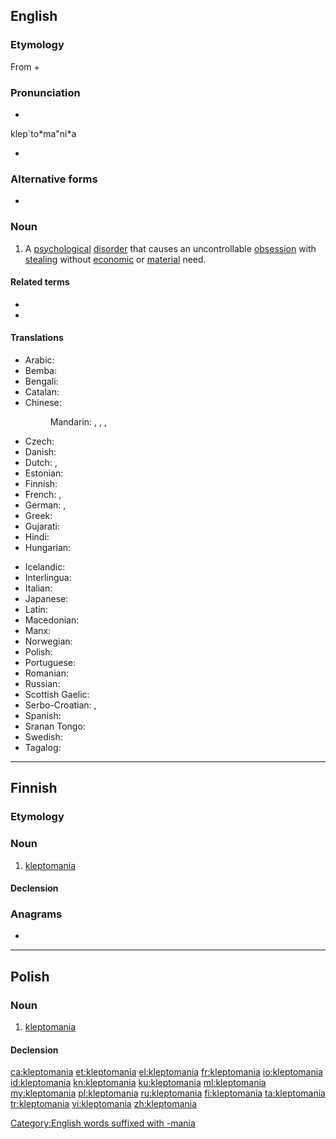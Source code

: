 {{also|kleptománia}}
==English==
{{wikipedia}}

===Etymology===
{{PIE root|en|klep|men|id2=think}}
From {{etyl|grc|en}} {{m|grc|κλέπτω||I steal}} + {{m|en|-mania}}

===Pronunciation===
* {{IPA|/ˌklɛptəˈmeɪniə/|/-ˈmeɪnjə/|lang=en}}
klep`to*ma"ni*a
* {{rhymes|eɪniə|lang=en}}

===Alternative forms===
* {{l|en|cleptomania}}

===Noun===
{{en-noun|~}}

# {{label|en|psychology}} A [[psychological]] [[disorder]] that causes an uncontrollable [[obsession]] with [[steal]]ing without [[economic]] or [[material]] need.

====Related terms====
* {{l|en|kleptomaniac}}
* {{l|en|kleptomaniacal}}

====Translations====
{{trans-top|disorder that causes an uncontrollable obsessions with stealing}}
* Arabic: {{t|ar|مرض السرقَة}}
* Bemba: {{t|bem|ulu-nwe}}
* Bengali: {{t|bn|চৌর্যোন্মাদ|tr=cauryōnmād|sc=Beng}}
* Catalan: {{t+|ca|cleptomania|f}}
* Chinese:
*: Mandarin: {{t|cmn|盜竊狂症|sc=Hani}}, {{t|cmn|盗窃狂症|tr=dàoqièkuángzhèng|sc=Hani}}, {{t|cmn|盜竊癖|sc=Hani}}, {{t|cmn|盗窃癖|tr=dàoqièpǐ|sc=Hani}}
* Czech: {{t|cs|kleptomanie|f}}
* Danish: {{t|da|kleptomani}}
* Dutch: {{t+|nl|kleptomanie|f}}, {{t|nl|steelzucht|f}}
* Estonian: {{t+|et|kleptomaania}}
* Finnish: {{t+|fi|kleptomania}}
* French: {{t+|fr|cleptomanie}}, {{t+|fr|kleptomanie|f}}
* German: {{t+|de|Kleptomanie|f}}, {{t|de|Stehlsucht|f}}
* Greek: {{t+|el|κλεπτομανία}}
* Gujarati: {{t|gu|ચૌર્યોન્માદ|sc=Gujr}}
* Hindi: {{t|hi|चौर्योन्माद|tr=cauryōnmād|sc=Deva}}
* Hungarian: {{t+|hu|kleptománia}}
{{trans-mid}}
* Icelandic: {{t|is|stelsýki|f}}
* Interlingua: {{t|ia|kleptomania}}
* Italian: {{t+|it|cleptomania}}
* Japanese: {{t|ja|盗癖|tr=とうへき, tōheki|sc=Jpan}}
* Latin: {{t|la|cleptomania}}
* Macedonian: {{t|mk|клептоманија|sc=Cyrl}}
* Manx: {{t|gv|geidvian}}
* Norwegian: {{t|no|kleptomani}}
* Polish: {{t+|pl|kleptomania|f}}
* Portuguese: {{t+|pt|cleptomania|f}}
* Romanian: {{t+|ro|cleptomanie|f}}
* Russian: {{t+|ru|клептома́ния|f}}
* Scottish Gaelic: {{t|gd|miann gadachd|m|f}}
* Serbo-Croatian: {{t|sh|клептоманија|sc=Cyrl}}, {{t+|sh|kleptomànija|sc=Cyrl}}
* Spanish: {{t+|es|cleptomanía|f}}
* Sranan Tongo: {{t|srn|fufurubakru}}
* Swedish: {{t+|sv|kleptomani}}
* Tagalog: {{t|tl|kulawin}}
{{trans-bottom}}

[[Category:English words suffixed with -mania]]

----

==Finnish==

===Etymology===
{{confix|klepto|mania|lang=fi}}

===Noun===
{{fi-noun}}

# [[#English|kleptomania]]

====Declension====
{{fi-decl-kulkija|kleptomani|a}}

===Anagrams===
* {{l|fi|kleptomaani}}

----

==Polish==
{{wikipedia|lang=pl}}

===Noun===
{{pl-noun|f}}

# [[#English|kleptomania]]

====Declension====
{{pl-decl-noun-sing|kleptomania|kleptomanii|kleptomanii|kleptomanię|kleptomanią|kleptomanii|kleptomanio}}

[[ca:kleptomania]]
[[et:kleptomania]]
[[el:kleptomania]]
[[fr:kleptomania]]
[[io:kleptomania]]
[[id:kleptomania]]
[[kn:kleptomania]]
[[ku:kleptomania]]
[[ml:kleptomania]]
[[my:kleptomania]]
[[pl:kleptomania]]
[[ru:kleptomania]]
[[fi:kleptomania]]
[[ta:kleptomania]]
[[tr:kleptomania]]
[[vi:kleptomania]]
[[zh:kleptomania]]